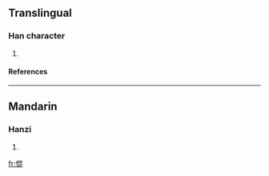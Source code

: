 ==Translingual==
===Han character===
{{Han char|rn=61|rad=心|as=08|sn=11|four=9601<sub>1</sub>|canj=心日心心 (PAPP)}}
# {{defn|Han|sort=心08}}
====References====
{{Han ref|kx=0389.270|dkj=10752|dj=0723.130|hdz=42315.060|uh=60C3|ud=24771|bh=D563|bd=54627}}
----
==Mandarin==
===Hanzi===
{{cmn-hanzi|pin=[[kūn]] (kun1)|wg=k'un<sup>1</sup>}}
# {{defn|Mandarin}}

[[fr:惃]]